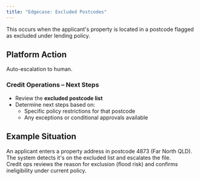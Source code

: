 ```yaml
---
title: "Edgecase: Excluded Postcodes"
---
```


<Note>
  This occurs when the applicant's property is located in a postcode flagged as excluded under lending policy.
</Note>

## Platform Action

Auto-escalation to human.

### Credit Operations – Next Steps

- Review the **excluded postcode list**
- Determine next steps based on:
  - Specific policy restrictions for that postcode
  - Any exceptions or conditional approvals available

## Example Situation

An applicant enters a property address in postcode 4873 (Far North QLD).\
The system detects it's on the excluded list and escalates the file.\
Credit ops reviews the reason for exclusion (flood risk) and confirms ineligibility under current policy.